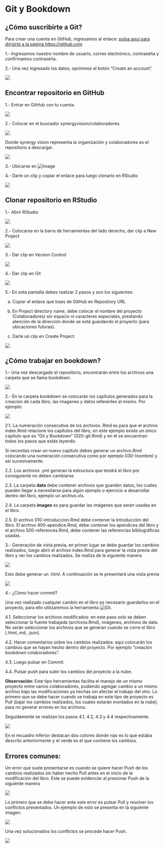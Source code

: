 # Git y Bookdown 

## ¿Cómo suscribirte a Git?

Para crear una cuenta en GitHub, ingresamos al enlace: [pulsa aquí para dirigirte a la página https://github.com](https://github.com)

1.- Ingresamos nuestro nombre de usuario, correo electrónico, contraseña y confirmamos contraseña.

2.- Una vez ingresado los datos, opriminos el botón "Create an account".

![ ](images/pant-suscribir-git.png)

## Encontrar repositorio en GitHub

1.- Entrar en GitHub con tu cuenta.

![ ](images/pant-repos.png)

2.- Colocar en el buscador synergyvision/colaboradores.

![ ](images/pant-repos-1.png)




Donde synergy vision representa la organización y colaboradores es el repositorio a descargar.



![ ](images/pant-repos-2.png)

3.- Ubicarse en ![Image](images/pant-clone.png)

4.- Darle un clip y copiar el enlace para luego clonarlo en RStudio 

![ ](images/pant-enlace.png)

## Clonar repositorio en RStudio

1.- Abrir RStudio

![ ](images/pant-rstudio.png)



2.- Colocarse en la barra de herramientas del lado derecho, dar clip a New Project

![ ](images/pant-rstudio-1.png)


3.- Dar clip en Version Control

![ ](images/pant-rstudio-2.png)


4.- Dar clip en Git

![ ](images/pant-rstudio-3.png)


5.- En esta pantalla debes realizar 2 pasos y son los siguientes:

a) Copiar el enlace que traes de GitHub en Repository URL

b) En Project directory name, debe colocar el nombre del proyecto (Colaboradores) sin espacio ni caracteres especiales, prestando atención de la dirección donde se está guardando el proyecto (para ubicaciones futuras).

c) Darle un clip en Create Project.

![ ](images/pant-rstudio-5.png)


## ¿Cómo trabajar en bookdown?

1.- Una vez descargado el repositorio, encontrarán entre los archivos una carpeta que se llama bookdown.

![ ](images/pant-bookdown.png)


2.- En la carpeta bookdown se colocarán los capítulos generados para la creación de cada libro, las imagenes y datos referentes al mismo. Por ejemplo:

![ ](images/pant-bookdown-1.png)


2.1. La numeración consecutiva de los archivos .Rmd es para que el archivo index.Rmd relacione los capítulos del libro, en este ejemplo existe un único capítulo que es "Git y Bookdown" (020-git.Rmd) y en él se encuentran todos los pasos que estás leyendo.

Si necesitas crear un nuevo capítulo debes generar un archivo.Rmd colocando una numeración consecutiva como por ejemplo 030-(nombre) y así sucesivamente.

2.2. Los archivos .yml generan la estructura que tendrá el libro por consiguiente no deben cambiarse.

2.3. La carpeta **data** debe contener archivos que guarden datos, los cuales pueden llegar a necesitarse para algún ejemplo o ejercicio a desarrollar dentro del libro, ejemplo un archivo.xls.

2.4. La carpeta **images** es para guardar las imágenes que serán usadas en el libro.

2.5. El archivo 010-introduccion.Rmd debe contener la introducción del libro. El archivo 400-apendice.Rmd, debe contener los apendices del libro y el archivo 500-references.Rmd, debe contener las referencias bibliográficas usadas.


3.- Generación de vista previa, en primer lugar se debe guardar los cambios realizados, luego abrir el archivo index.Rmd para generar la vista previa del libro y ver los cambios realizados. Se realiza de la siguiente manera

![ ](images/pant-bookdown-2.png)


Esto debe generar un .html. A continuación se le presentará una vista previa

![ ](images/pant-bookdown-3.png)

4.- ¿Cómo hacer commit?

Una vez realizado cualquier cambio en el libro es necesario guardarlos en el proyecto, para ello utilizaremos la herramienta ![Git](images/pant-git.png).


4.1. Seleccionar los archivos modificados: en este paso solo se deben seleccionar la fuente trabajada (archivos.Rmd), imágenes, archivos de data. No serán seleccionar los archivos que se generan cuando se corre el libro (.html,.md, .json).

4.2. Hacer comentarios sobre los cambios realizados: aqui colocarán los cambios que se hayan hecho dentro del proyecto. Por ejemplo "creación bookdown colaboradores".

4.3. Luego pulsar en Commit.

4.4. Pulsar push para subir los cambios del proyecto a la nube.

**Observación:** Este tipo herramientas facilita el manejo de un mismo proyecto entre varios colaboradores, pudiendo agregar cambio a un mismo archivo bajo las modificaciones ya hechas sin afectar el trabajo del otro. Lo primero que se debe hacer cuando se trabaja en este tipo de proyecto es Pull (bajar los cambios realizados, los cuales estarán montados en la nube), para no generar errores en los archivos.

Seguidamente se realizan los pasos 4.1, 4.2, 4.3 y 4.4 respectivamente.

![ ](images/pant-git-1.png)

En el recuadro inferior destacan dos colores donde rojo es lo que estaba descrito anteriormente y el verde es el que contiene los cambios.

## Errores comunes: 

Un error que suele presentarse es cuando se quiere hacer Push de los cambios realizados sin haber hecho Pull antes en el inicio de la modificación del libro.  Este se puede evidenciar al presionar Push de la siguiente manera

![ ](images/pant-error.png)

Lo primero que se debe hacer ante este error es pulsar Pull y resolver los conflictos presentados.  Un ejemplo de esto se presenta en la siguiente imagen:

![ ](images/)

Una vez solucionados los conflictos se procede hacer Push.

![ ](images/pant-error-1.png)



